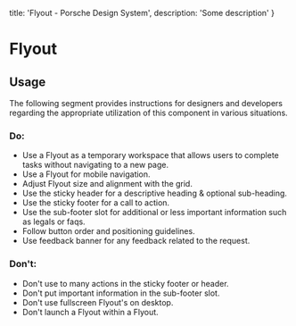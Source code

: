
  title: 'Flyout - Porsche Design System',
  description: 'Some description'
}

# Flyout <ComponentStatus tagName="p-flyout"></ComponentStatus>

<TableOfContents headings={[]} />

## Usage

The following segment provides instructions for designers and developers regarding the appropriate utilization of this
component in various situations.

### Do:

- Use a Flyout as a temporary workspace that allows users to complete tasks without navigating to a new page.
- Use a Flyout for mobile navigation.
- Adjust Flyout size and alignment with the grid.
- Use the sticky header for a descriptive heading & optional sub-heading.
- Use the sticky footer for a call to action.
- Use the sub-footer slot for additional or less important information such as legals or faqs.
- Follow button order and positioning guidelines.
- Use feedback banner for any feedback related to the request.

### Don't:

- Don't use to many actions in the sticky footer or header.
- Don't put important information in the sub-footer slot.
- Don't use fullscreen Flyout's on desktop.
- Don't launch a Flyout within a Flyout.
